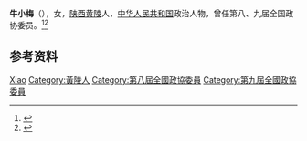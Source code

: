 '''牛小梅'''（{{bd|1944年|4月|}}），女，[[陕西|陕西]][[黄陵|黄陵]]人，[[中华人民共和国|中华人民共和国]]政治人物，曾任第八、九届全国政协委员。<ref>{{Cite book|title=历届全国政协委员人名辞典|author=|publisher=中国国际广播出版社|year=1996|isbn=9787507813746|location=北京|pages=}}</ref><ref>{{Cite book|title=中华人民共和国职官志|author=何虎生, 李耀东, 向常福主编|publisher=中国社会出版社|year=2003|isbn=9787800883934|location=北京|pages=}}</ref>

== 参考资料 ==
{{reflist}}

{{Authority control}}
{{DEFAULTSORT:Niu牛}}
[[Category:牛姓|Xiao]]
[[Category:黃陵人|Category:黃陵人]]
[[Category:第八屆全國政協委員|Category:第八屆全國政協委員]]
[[Category:第九屆全國政協委員|Category:第九屆全國政協委員]]

{{中国人物小作品}}